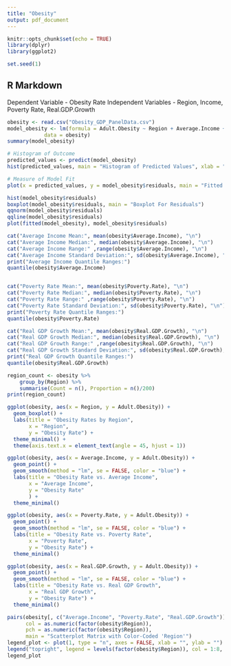 ```yaml
---
title: "Obesity"
output: pdf_document
---
```


```r
knitr::opts_chunk$set(echo = TRUE)
library(dplyr)
library(ggplot2)
```

```r
set.seed(1)
```

## R Markdown

Dependent Variable - Obesity Rate
Independent Variables - Region, Income, Poverty Rate, Real.GDP.Growth

```r
obesity <- read.csv("Obesity_GDP_PanelData.csv")
model_obesity <- lm(formula = Adult.Obesity ~ Region + Average.Income + Poverty.Rate + Real.GDP.Growth,
            data = obesity)
summary(model_obesity)

# Histogram of Outcome
predicted_values <- predict(model_obesity)
hist(predicted_values, main = "Histogram of Predicted Values", xlab = "Predicted Values")

# Measure of Model Fit
plot(x = predicted_values, y = model_obesity$residuals, main = "Fitted vs. Observed", xlab = "Predicted Values", ylab = "Residuals")
```


```r
hist(model_obesity$residuals)
boxplot(model_obesity$residuals, main = "Boxplot For Residuals")
qqnorm(model_obesity$residuals)
qqline(model_obesity$residuals)
plot(fitted(model_obesity), model_obesity$residuals)
```


```r

cat("Average Income Mean:", mean(obesity$Average.Income), "\n")
cat("Average Income Median:", median(obesity$Average.Income), "\n")
cat("Average Income Range:" ,range(obesity$Average.Income), "\n")
cat("Average Income Standard Deviation:", sd(obesity$Average.Income), "\n")
print("Average Income Quantile Ranges:")
quantile(obesity$Average.Income)


cat("Poverty Rate Mean:", mean(obesity$Poverty.Rate), "\n")
cat("Poverty Rate Median:", median(obesity$Poverty.Rate), "\n")
cat("Poverty Rate Range:" ,range(obesity$Poverty.Rate), "\n")
cat("Poverty Rate Standard Deviation:", sd(obesity$Poverty.Rate), "\n")
print("Poverty Rate Quantile Ranges:")
quantile(obesity$Poverty.Rate)

cat("Real GDP Growth Mean:", mean(obesity$Real.GDP.Growth), "\n")
cat("Real GDP Growth Median:", median(obesity$Real.GDP.Growth), "\n")
cat("Real GDP Growth Range:" ,range(obesity$Real.GDP.Growth), "\n")
cat("Real GDP Growth Standard Deviation:", sd(obesity$Real.GDP.Growth), "\n")
print("Real GDP Growth Quantile Ranges:")
quantile(obesity$Real.GDP.Growth)

region_count <- obesity %>%
    group_by(Region) %>%
    summarise(Count = n(), Proportion = n()/200)
print(region_count)

```

```r


ggplot(obesity, aes(x = Region, y = Adult.Obesity)) +
  geom_boxplot() +
  labs(title = "Obesity Rates by Region",
       x = "Region",
       y = "Obesity Rate") +
  theme_minimal() +
  theme(axis.text.x = element_text(angle = 45, hjust = 1))

ggplot(obesity, aes(x = Average.Income, y = Adult.Obesity)) +
  geom_point() +
  geom_smooth(method = "lm", se = FALSE, color = "blue") + 
  labs(title = "Obesity Rate vs. Average Income",
       x = "Average Income",
       y = "Obesity Rate"
       ) +
  theme_minimal()

ggplot(obesity, aes(x = Poverty.Rate, y = Adult.Obesity)) +
  geom_point() +
  geom_smooth(method = "lm", se = FALSE, color = "blue") + 
  labs(title = "Obesity Rate vs. Poverty Rate",
       x = "Poverty Rate",
       y = "Obesity Rate") +
  theme_minimal()

ggplot(obesity, aes(x = Real.GDP.Growth, y = Adult.Obesity)) +
  geom_point() +
  geom_smooth(method = "lm", se = FALSE, color = "blue") + 
  labs(title = "Obesity Rate vs. Real GDP Growth",
       x = "Real GDP Growth",
       y = "Obesity Rate") +
  theme_minimal()

pairs(obesity[, c("Average.Income", "Poverty.Rate", "Real.GDP.Growth")], 
      col = as.numeric(factor(obesity$Region)),
      pch = as.numeric(factor(obesity$Region)),
      main = "Scatterplot Matrix with Color-Coded 'Region'")
legend_plot <- plot(1, type = "n", axes = FALSE, xlab = "", ylab = "")
legend("topright", legend = levels(factor(obesity$Region)), col = 1:8, pch = 1:8, title = "Region")
legend_plot
```
